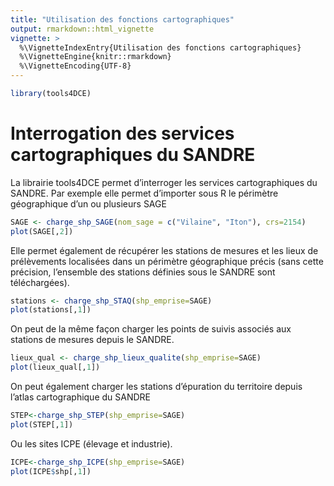 ```yaml
---
title: "Utilisation des fonctions cartographiques"
output: rmarkdown::html_vignette
vignette: >
  %\VignetteIndexEntry{Utilisation des fonctions cartographiques}
  %\VignetteEngine{knitr::rmarkdown}
  %\VignetteEncoding{UTF-8}
---
```



```r
library(tools4DCE)
```


# Interrogation des services cartographiques du SANDRE
La librairie tools4DCE permet d'interroger les services cartographiques du SANDRE.
Par exemple elle permet d'importer sous R le périmètre géographique d'un ou plusieurs SAGE

```r
SAGE <- charge_shp_SAGE(nom_sage = c("Vilaine", "Iton"), crs=2154)
plot(SAGE[,2])

```

Elle permet également de récupérer les stations de mesures et les lieux de prélèvements localisées dans un périmètre géographique précis (sans cette précision, l'ensemble des stations définies sous le SANDRE sont téléchargées).
```r

stations <- charge_shp_STAQ(shp_emprise=SAGE)
plot(stations[,1])

```
On peut de la même façon charger les points de suivis associés aux stations de mesures depuis le SANDRE.
```r

lieux_qual <- charge_shp_lieux_qualite(shp_emprise=SAGE)
plot(lieux_qual[,1])


```

On peut également charger les stations d'épuration du territoire depuis l'atlas cartographique du SANDRE
```r
STEP<-charge_shp_STEP(shp_emprise=SAGE)
plot(STEP[,1])
```


Ou les sites ICPE (élevage et industrie).
```r
ICPE<-charge_shp_ICPE(shp_emprise=SAGE)
plot(ICPE$shp[,1])




```


